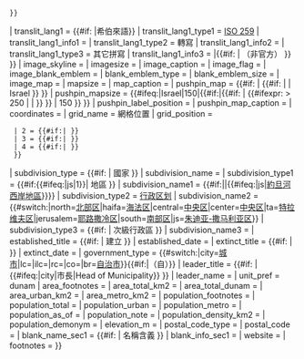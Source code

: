 <includeonly>{{Infobox settlement
| name                   = {{{name}}}
| native_name            = {{Hlist
 | {{#if:{{{hebname|}}}|{{Lang|he|{{{hebname|}}}|rtl=yes}}}}
 | {{#if:{{{arname|}}}|{{Lang|ar|{{{arname|}}}|rtl=yes}}}}
 }}
| translit_lang1         = {{#if:{{{ISO|}}}{{{stdHeb|}}}{{{altOffSp|}}}{{{altUnoSp|}}} |希伯來語}}
| translit_lang1_type1   = [[ISO 259]]
| translit_lang1_info1   = {{{ISO|}}}
| translit_lang1_type2   = 轉寫
| translit_lang1_info2   = {{{stdHeb|}}}
| translit_lang1_type3   = 其它拼寫
| translit_lang1_info3   = {{br separated entries|{{#if:{{{altOffSp|}}}|{{{altOffSp}}}（官方）}}|{{#if:{{{altUnoSp|}}} | {{{altUnoSp}}} （非官方） }} }}
| image_skyline          = {{if empty| {{{image_skyline|}}} | {{{image|}}} }}
| imagesize              = {{if empty| {{{image_size|}}} | {{{imagesize|}}} }}
| image_caption          = {{if empty| {{{image_caption|}}} | {{{caption|}}} }}
| image_flag             = {{{image_flag|}}}
| image_blank_emblem     = {{{emblem|}}}
| blank_emblem_type      = {{{emblem_type|}}}
| blank_emblem_size      = {{{emblem_size|}}}
| image_map              = {{{image_map|}}}
| mapsize                = {{if empty| {{{map_size|}}} | {{{mapsize|}}} }}
| map_caption            = {{{map_caption|}}}
| pushpin_map            = {{#if:{{{latd|}}}{{{coordinates|}}} | {{#if:{{{pushpin_map|}}} | {{{pushpin_map}}} | Israel }} }}
| pushpin_mapsize        = {{#ifeq:{{{pushpin_map}}}|Israel|150|{{#if:{{{pushpin_map|}}}|{{#if:{{{pushpin_mapsize|}}} | {{#ifexpr: {{{pushpin_mapsize|}}} > 250 | | {{{pushpin_mapsize}}} }} }} | 150 }} }}
| pushpin_label_position = {{{pushpin_label_position|}}}
| pushpin_map_caption    = {{{pushpin_map_caption|}}}
| coordinates            = {{{coordinates|}}}
| grid_name              = 網格位置
| grid_position          = {{br separated entries 
  | 1 = {{{grid_position|}}} {{#if:{{{grid_position|}}}|{{{grid_name|}}}}}
  | 2 = {{#if:{{{ICSgrid|}}}|{{{ICSgrid}}} {{link-en|以色列卡西尼士兵|Israeli Cassini Soldner|ICS}}}}
  | 3 = {{#if:{{{ITMgrid|}}}|{{{ITMgrid}}} {{link-en|以色列橫向墨卡托|Israel Transverse Mercator|ITM}}}}
  | 4 = {{#if:{{{palgrid|}}}|{{{palgrid}}} {{link-en|巴勒斯坦網格|Palestine grid|PAL}}}}
  }}
| subdivision_type       = {{#if:{{{country|}}} | 國家 }}
| subdivision_name       = {{ISR}}
| subdivision_type1      = {{#if:{{{region|}}}{{#ifeq:{{{district}}}|js|1}}| 地區 }}
| subdivision_name1      = {{#if:{{{region|}}}|{{{region}}}|{{#ifeq:{{{district}}}|js|[[約旦河西岸地區]]}}}}
| subdivision_type2      = [[以色列行政区划|行政区划]]
| subdivision_name2      = {{#switch:{{{district}}}|north=[[北部区 (以色列)|北部区]]|haifa=[[海法区]]|central=[[中央区 (以色列)|中央区]]|center=[[中央区 (以色列)|中央区]]|ta=[[特拉维夫区]]|jerusalem=[[耶路撒冷区]]|south=[[南部区 (以色列)|南部区]]|js=[[朱迪亚-撒马利亚区]]}}
| subdivision_type3      = {{#if:{{{subdistrict|}}} | 次級行政區 }}
| subdivision_name3      = {{{subdistrict|}}}
| established_title      = {{#if:{{{founded|}}} | 建立 }}
| established_date       = {{{founded|}}}
| extinct_title          = {{#if:{{{extinct_date|}}} | {{{extinct_title|廢除}}} }}
| extinct_date           = {{{extinct_date|}}}
| government_type        = {{#switch:{{{type}}}|city=[[以色列城市列表|城市]]|lc={{link-en|地方議會 (以色列)|Local council (Israel)|地方議會}}|ilc={{link-en|地方議會 (以色列)|Local council (Israel)|地方議會}}|rc={{link-en|區域市政局 (以色列)|Regional council (Israel)|區域市政局}}|co={{link-en|區域市政局 (以色列)|Regional council (Israel)|區域市政局}}|br=[[自治市]]}}{{#if:{{{typefrom|}}}|（自{{{typefrom}}}）}}
| leader_title           = {{#if:{{{mayor|}}} | {{#ifeq:{{{type}}}|city|市長|Head of Municipality}} }}
| leader_name            = {{{mayor|}}}
| unit_pref              = dunam
| area_footnotes         = {{{area_footnotes|}}}
| area_total_km2         = {{formatnum:{{{areakm|}}}|R}}
| area_total_dunam       = {{formatnum:{{{area_dunam|}}}|R}}
| area_urban_km2         = {{{area_urban_km2|}}}
| area_metro_km2         = {{{area_metro_km2|}}}
| population_footnotes   = {{{population_footnotes|}}}
| population_total       = {{{population|}}}
| population_urban       = {{{population_urban|}}}
| population_metro       = {{{population_metro|}}}
| population_as_of       = {{{popyear|}}}
| population_note        = {{{population_note|}}}
| population_density_km2 = {{{density|}}}
| population_demonym     = {{{population_demonym|}}}
| elevation_m            = {{{elevation_m|}}}
| postal_code_type       = {{link-en|以色列郵政編碼|Postal codes in Israel|郵政編碼}}
| postal_code            = {{{postal_code|}}}
| blank_name_sec1        = {{#if:{{{meaning|}}} | 名稱含義 }}
| blank_info_sec1        = {{{meaning|}}}
| website                = {{{website|}}}
| footnotes              = {{{footnotes|}}}
}}</includeonly><noinclude>{{Documentation}}</noinclude>